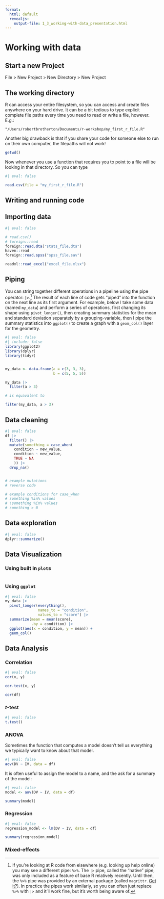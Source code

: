 ```yaml
---
format: 
  html: default
  revealjs: 
    output-file: 1_3_working-with-data_presentation.html
---
```


# Working with data

## Start a new Project

File \> New Project \> New Directory \> New Project

## The working directory

R can access your entire filesystem, so you can access and create files anywhere on your hard drive. It can be a bit tedious to type explicit complete file paths every time you need to read or write a file, however. E.g.:

`"/Users/robertbrotherton/Documents/r-workshop/my_first_r_file.R"`

Another big drawback is that if you share your code for someone else to run on their own computer, the filepaths will not work!

```r
getwd()
```

Now whenever you use a function that requires you to point to a file will be looking in that directory. So you can type

```r
#| eval: false

read.csv(file = "my_first_r_file.R")
```

## Writing and running code

## Importing data

```r
#| eval: false

# read.csv()
# foreign::read
foreign::read.dta("stats_file.dta")
haven::read
foreign::read.spss("spss_file.sav")

readxl::read_excel("excel_file.xlsx")
```

## Piping

You can string together different operations in a pipeline using the pipe operator: `|>`.[^1] The result of each line of code gets "piped" into the function on the next line as its first argument. For example, below I take some data (named `my_data`) and perform a series of operations, first changing its shape using `pivot_longer()`, then creating summary statistics for the mean and standard deviation separately by a grouping-variable, then I pipe the summary statistics into `ggplot()` to create a graph with a `geom_col()` layer for the geometry.

[^1]: If you're looking at R code from elsewhere (e.g. looking up help online) you may see a different pipe: `%>%`. The `|>` pipe, called the "native" pipe, was only included as a feature of base R relatively recently. Until then, the `%>%` pipe was provided by an external package (called `magrittr`. [Get it?](https://magrittr.tidyverse.org/logo.png)). In practice the pipes work similarly, so you can often just replace `%>%` with `|>` and it'll work fine, but it's worth being aware of.

```r
#| eval: false
#| include: false
library(ggplot2)
library(dplyr)
library(tidyr)


my_data <- data.frame(a = c(3, 3, 3),
                      b = c(5, 5, 5))

my_data |> 
  filter(a > 3)

# is equavalent to 

filter(my_data, a > 3)

```

## Data cleaning

```r
#| eval: false
df |> 
  filter() |> 
  mutate(something = case_when(
    condition ~ new_value,
    condition ~ new_value,
    TRUE ~ NA
    )) |> 
  drop_na()


# example mutations
# reverse code

# example conditions for case_when
# something %in% values
# !something %in% values
# something > 0
```

## Data exploration

```r
#| eval: false
dplyr::summarize()
```

## Data Visualization

### Using built in `plot`s

```r

```

### Using `ggplot`

```r
#| eval: false
my_data |> 
  pivot_longer(everything(),
               names_to = "condition",
               values_to = "score") |> 
  summarize(mean = mean(score),
            .by = condition) |> 
  ggplot(aes(x = condition, y = mean)) +
  geom_col()

```

## Data Analysis

### Correlation

```r
#| eval: false
cor(x, y)

cor.test(x, y)

cor(df)
```

### $t$-test

```r
#| eval: false
t.test()
```

### ANOVA

Sometimes the function that computes a model doesn't tell us everything we typically want to know about that model.

```r
#| eval: false
aov(DV ~ IV, data = df)
```

It is often useful to assign the model to a name, and the ask for a summary of the model:

```r
#| eval: false
model <- aov(DV ~ IV, data = df)

summary(model)
```

### Regression

```r
#| eval: false
regression_model <- lm(DV ~ IV, data = df)

summary(regression_model)
```

### Mixed-effects
